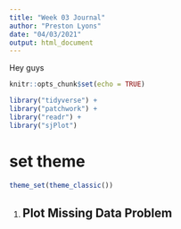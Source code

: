 ```yaml
---
title: "Week 03 Journal"
author: "Preston Lyons"
date: "04/03/2021"
output: html_document
---
```


Hey guys 

```r
knitr::opts_chunk$set(echo = TRUE)
```

```r
library("tidyverse") +
library("patchwork") +
library("readr") +
library("sjPlot")
```

# set theme

```r
theme_set(theme_classic())
```

1.
## Plot Missing Data Problem


```r

```

